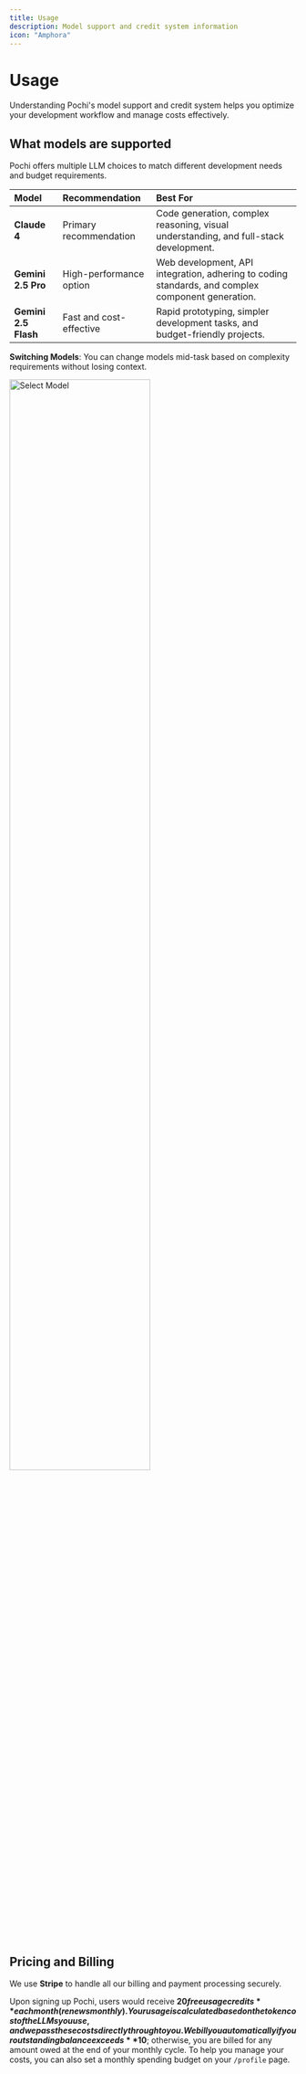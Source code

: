 ```yaml
---
title: Usage
description: Model support and credit system information
icon: "Amphora"
---
```


# **Usage**

Understanding Pochi's model support and credit system helps you optimize your development workflow and manage costs effectively.

## **What models are supported**

Pochi offers multiple LLM choices to match different development needs and budget requirements.

| Model                     | Recommendation             | Best For                                                                                      |
| :------------------------ | :------------------------- | :-------------------------------------------------------------------------------------------- |
| **Claude 4**              | Primary recommendation     | Code generation, complex reasoning, visual understanding, and full-stack development.         |
| **Gemini 2.5 Pro**        | High-performance option    | Web development, API integration, adhering to coding standards, and complex component generation. |
| **Gemini 2.5 Flash**      | Fast and cost-effective    | Rapid prototyping, simpler development tasks, and budget-friendly projects.                   |

**Switching Models**: You can change models mid-task based on complexity requirements without losing context.
<div style={{ display: 'flex', justifyContent: 'center' }}>
  <img src="/images/account-support/select-model.png" alt="Select Model" width="70%" />
</div>

## **Pricing and Billing**

We use **Stripe** to handle all our billing and payment processing securely. 

Upon signing up Pochi, users would receive **$20 free usage credits** each month (renews monthly). Your usage is calculated based on the token cost of the LLMs you use, and we pass these costs 
directly through to you. We bill you automatically if your outstanding balance exceeds **$10**; otherwise, you are billed for any amount owed at the end of your 
monthly cycle. To help you manage your costs, you can also set a monthly spending budget on your `/profile` page.
